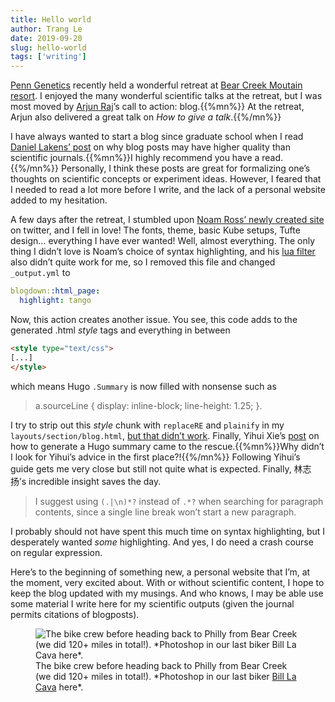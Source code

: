 ```yaml
---
title: Hello world
author: Trang Le
date: 2019-09-20
slug: hello-world
tags: ['writing']
---
```


[Penn Genetics](https://www.med.upenn.edu/genetics/) recently held a wonderful retreat at [Bear Creek Moutain resort](https://www.bcmountainresort.com/).
I enjoyed the many wonderful scientific talks at the retreat, but I was most moved by [Arjun Raj](http://rajlaboratory.blogspot.com/)'s call to action: blog.{{%mn%}} At the retreat, Arjun also delivered a great talk on *How to give a talk*.{{%/mn%}}

I have always wanted to start a blog since graduate school when I read [Daniel Lakens' post](http://daniellakens.blogspot.com/2017/04/five-reasons-blog-posts-are-of-higher.html) on why blog posts may have higher quality than scientific journals.{{%mn%}}I highly recommend you have a read.{{%/mn%}}
Personally, I think these posts are great for formalizing one's thoughts on scientific concepts or experiment ideas.
However, I feared that I needed to read a lot more before I write, and the lack of a personal website added to my hesitation.

A few days after the retreat, I stumbled upon [Noam Ross' newly created  site](http://noamross.net/) on twitter, and I fell in love!
The fonts, theme, basic Kube setups, Tufte design... everything I have ever wanted!
Well, almost everything.
The only thing I didn't love is Noam's choice of syntax highlighting, and his [lua filter](https://github.com/noamross/noamross.net/blob/5196414a79b7b1d64914a0a627c9fb5104656253/scripts/syntax-highlight-hugo.lua) also didn't quite work for me, so I removed this file and changed `_output.yml` to

```yaml
blogdown::html_page:
  highlight: tango
```

Now, this action creates another issue.
You see, this code adds to the generated .html *style* tags and everything in between 
```html
<style type="text/css">
[...]
</style>
```
which means Hugo `.Summary` is now filled with nonsense such as 

> a.sourceLine { display: inline-block; line-height: 1.25; }.

I try to strip out this *style* chunk with `replaceRE` and `plainify` in my `layouts/section/blog.html`, [but that didn't work](https://github.com/gohugoio/hugo/issues/3235).
Finally, Yihui Xie's [post](https://yihui.name/en/2017/08/hugo-post-summary/#fn:Why-Scratch-Beca) on how to generate a Hugo summary came to the rescue.{{%mn%}}Why didn't I look for Yihui's advice in the first place?!{{%/mn%}}
Following Yihui's guide gets me very close but still not quite what is expected.
Finally, 林志扬's incredible insight saves the day.

> I suggest using `(.|\n)*?` instead of `.*?` when searching for paragraph contents, since a single line break won't start a new paragraph.

I probably should not have spent this much time on syntax highlighting, but I desperately wanted *some* highlighting.
And yes, I do need a crash course on regular expression.

Here's to the beginning of something new, a personal website that I'm, at the moment, very excited about.
With or without scientific content, I hope to keep the blog updated with my musings.
And who knows, I may be able use some material I write here for my scientific outputs (given the journal permits citations of blogposts).

![The bike crew before heading back to Philly from Bear Creek (we did 120+ miles in total!). \*Photoshop in our last biker [Bill La Cava](http://williamlacava.com/) here\*.](bike-crew.jpg)


